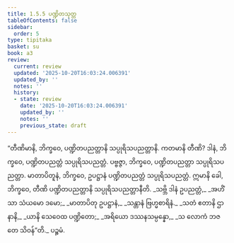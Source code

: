```yaml
---
title: 1.5.5 ပဏ္ဍိတသုတ္တ
tableOfContents: false
sidebar:
  order: 5
type: tipitaka
basket: su
book: a3
review:
  current: review
  updated: '2025-10-20T16:03:24.006391'
  updated_by: ''
  notes: ''
  history:
  - state: review
    date: '2025-10-20T16:03:24.006391'
    updated_by: ''
    notes: ''
    previous_state: draft
---
```



<DynamicBreadcrumb />


<ReviewStatus review={frontmatter.review} showDetails={true} />

<HypothesisAnnotation frontmatter={frontmatter} />

<Division number="45" book="a3" e="ch" v="15" p="149">

<Paragraph number="282" book="a3">
“တီဏိမာနိ, ဘိက္ခဝေ, ပဏ္ဍိတပညတ္တာနိ သပ္ပုရိသပညတ္တာနိ. ကတမာနိ တီဏိ? ဒါနံ, ဘိက္ခဝေ, ပဏ္ဍိတပညတ္တံ သပ္ပုရိသပညတ္တံ. ပဗ္ဗဇ္ဇာ, ဘိက္ခဝေ, ပဏ္ဍိတပညတ္တာ သပ္ပုရိသပညတ္တာ. မာတာပိတူနံ, ဘိက္ခဝေ, ဥပဋ္ဌာနံ ပဏ္ဍိတပညတ္တံ သပ္ပုရိသပညတ္တံ. ဣမာနိ ခေါ, ဘိက္ခဝေ, တီဏိ ပဏ္ဍိတပညတ္တာနိ သပ္ပုရိသပညတ္တာနီတိ.
</Paragraph>

<Paragraph number="283" type="verses" book="a3">
_သဗ္ဘိ ဒါနံ ဥပညတ္တံ,_  
_အဟိံသာ သံယမော ဒမော;_  
_မာတာပိတု ဥပဋ္ဌာနံ,_  
_သန္တာနံ ဗြဟ္မစာရိနံ._  

</Paragraph>

<Paragraph number="284" type="verses" book="a3">
_သတံ ဧတာနိ ဌာနာနိ,_  
_ယာနိ သေဝေထ ပဏ္ဍိတော;_  
_အရိယော ဒဿနသမ္ပန္နော,_  
_သ လောကံ ဘဇတေ သိဝန်”တိ._  


</Paragraph>
</Division>

<Paragraph number="285" type="center" book="a3">
ပဉ္စမံ.
</Paragraph>